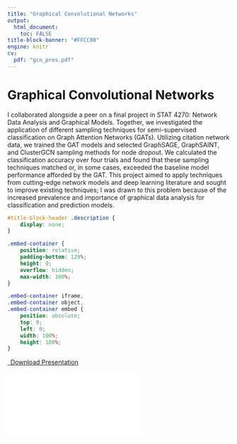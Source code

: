 ```yaml
---
title: "Graphical Convolutional Networks"
output: 
  html_document:
    toc: FALSE
title-block-banner: "#FFCC00"
engine: knitr 
cv:
  pdf: "gcn_pres.pdf"
---
```

# Graphical Convolutional Networks

I collaborated alongside a peer on a final project in STAT 4270: Network Data Analysis and Graphical Models. Together, we investigated the application of different sampling techniques for semi-supervised classification on Graph Attention Networks (GATs). Utilizing citation network data, we trained the GAT models and selected GraphSAGE, GraphSAINT, and ClusterGCN sampling methods for node dropout. We calculated the classification accuracy over four trials and found that these sampling techniques matched or, in some cases, exceeded the baseline model performance afforded by the GAT. This project aimed to apply techniques from cutting-edge network models and deep learning literature and sought to improve existing techniques; I was drawn to this problem because of the increased prevalence and importance of graphical data analysis for classification and prediction models.

```css
#title-block-header .description {
    display: none;
}
```

```css
.embed-container {
    position: relative;
    padding-bottom: 129%;
    height: 0;
    overflow: hidden;
    max-width: 100%;
}

.embed-container iframe,
.embed-container object,
.embed-container embed {
    position: absolute;
    top: 0;
    left: 0;
    width: 100%;
    height: 100%;
}
```

```{=html}
<p class="text-center">
  <a class="btn btn-primary btn-lg cv-download" href="`r rmarkdown::metadata$cv$pdf`" target="_blank">
    <i class="fa-solid fa-file-arrow-down"></i>&ensp;Download Presentation
  </a>
</p>

<div class="embed-container">
  <iframe src="`r rmarkdown::metadata$cv$pdf`" style="border: 0.5px"></iframe>
</div>
```

